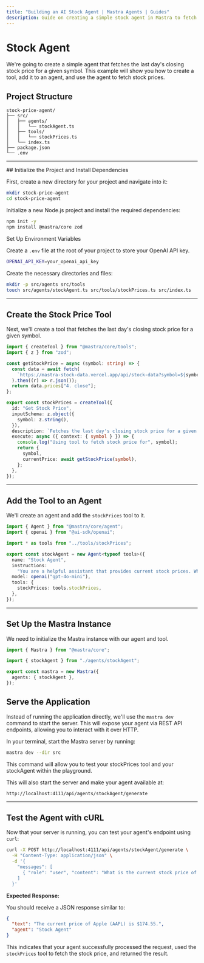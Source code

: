 ```yaml
---
title: "Building an AI Stock Agent | Mastra Agents | Guides"
description: Guide on creating a simple stock agent in Mastra to fetch the last day's closing stock price for a given symbol.
---
```



# Stock Agent

We're going to create a simple agent that fetches the last day's closing stock price for a given symbol. This example will show you how to create a tool, add it to an agent, and use the agent to fetch stock prices.

<YouTube id="rIaZ4l7y9wo" />

## Project Structure

```
stock-price-agent/
├── src/
│   ├── agents/
│   │   └── stockAgent.ts
│   ├── tools/
│   │   └── stockPrices.ts
│   └── index.ts
├── package.json
└── .env
```

---

<Steps>
## Initialize the Project and Install Dependencies

First, create a new directory for your project and navigate into it:

```bash
mkdir stock-price-agent
cd stock-price-agent
```

Initialize a new Node.js project and install the required dependencies:

```bash
npm init -y
npm install @mastra/core zod
```

Set Up Environment Variables

Create a `.env` file at the root of your project to store your OpenAI API key.

```bash filename=".env" copy
OPENAI_API_KEY=your_openai_api_key
```

Create the necessary directories and files:

```bash
mkdir -p src/agents src/tools
touch src/agents/stockAgent.ts src/tools/stockPrices.ts src/index.ts
```

---

## Create the Stock Price Tool

Next, we'll create a tool that fetches the last day's closing stock price for a given symbol.

```ts filename="src/tools/stockPrices.ts"
import { createTool } from "@mastra/core/tools";
import { z } from "zod";

const getStockPrice = async (symbol: string) => {
  const data = await fetch(
    `https://mastra-stock-data.vercel.app/api/stock-data?symbol=${symbol}`,
  ).then((r) => r.json());
  return data.prices["4. close"];
};

export const stockPrices = createTool({
  id: "Get Stock Price",
  inputSchema: z.object({
    symbol: z.string(),
  }),
  description: `Fetches the last day's closing stock price for a given symbol`,
  execute: async ({ context: { symbol } }) => {
    console.log("Using tool to fetch stock price for", symbol);
    return {
      symbol,
      currentPrice: await getStockPrice(symbol),
    };
  },
});
```

---

## Add the Tool to an Agent

We'll create an agent and add the `stockPrices` tool to it.

```ts filename="src/agents/stockAgent.ts"
import { Agent } from "@mastra/core/agent";
import { openai } from "@ai-sdk/openai";

import * as tools from "../tools/stockPrices";

export const stockAgent = new Agent<typeof tools>({
  name: "Stock Agent",
  instructions:
    "You are a helpful assistant that provides current stock prices. When asked about a stock, use the stock price tool to fetch the stock price.",
  model: openai("gpt-4o-mini"),
  tools: {
    stockPrices: tools.stockPrices,
  },
});
```

---

## Set Up the Mastra Instance

We need to initialize the Mastra instance with our agent and tool.

```ts filename="src/index.ts"
import { Mastra } from "@mastra/core";

import { stockAgent } from "./agents/stockAgent";

export const mastra = new Mastra({
  agents: { stockAgent },
});
```

## Serve the Application

Instead of running the application directly, we'll use the `mastra dev` command to start the server. This will expose your agent via REST API endpoints, allowing you to interact with it over HTTP.

In your terminal, start the Mastra server by running:

```bash
mastra dev --dir src
```

This command will allow you to test your stockPrices tool and your stockAgent within the playground.

This will also start the server and make your agent available at:

```
http://localhost:4111/api/agents/stockAgent/generate
```

---

## Test the Agent with cURL

Now that your server is running, you can test your agent's endpoint using `curl`:

```bash
curl -X POST http://localhost:4111/api/agents/stockAgent/generate \
  -H "Content-Type: application/json" \
  -d '{
    "messages": [
      { "role": "user", "content": "What is the current stock price of Apple (AAPL)?" }
    ]
  }'
```

**Expected Response:**

You should receive a JSON response similar to:

```json
{
  "text": "The current price of Apple (AAPL) is $174.55.",
  "agent": "Stock Agent"
}
```

This indicates that your agent successfully processed the request, used the `stockPrices` tool to fetch the stock price, and returned the result.

</Steps>
